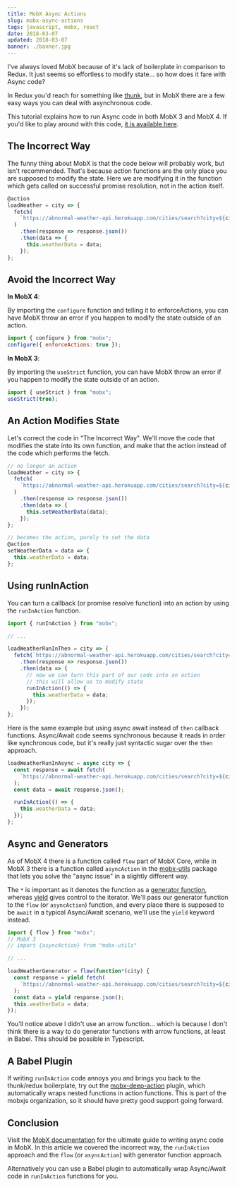 ```yaml
---
title: MobX Async Actions
slug: mobx-async-actions
tags: javascript, mobx, react
date: 2018-03-07
updated: 2018-03-07
banner: ./banner.jpg
---
```



I've always loved MobX because of it's lack of boilerplate in comparison to Redux. It just seems so effortless to modify state... so how does it fare with Async code?

In Redux you'd reach for something like [thunk](https://github.com/gaearon/redux-thunk), but in MobX there are a few easy ways you can deal with asynchronous code.

This tutorial explains how to run Async code in both MobX 3 and MobX 4. If you'd like to play around with this code, [it is available here](https://github.com/leighhalliday/mobx-async-actions).

<YouTube id="r2rIen5pEbQ" />

## The Incorrect Way

The funny thing about MobX is that the code below will probably work, but isn't recommended. That's because action functions are the only place you are supposed to modify the state. Here we are modifying it in the function which gets called on successful promise resolution, not in the action itself.

```js
@action
loadWeather = city => {
  fetch(
    `https://abnormal-weather-api.herokuapp.com/cities/search?city=${city}`
  )
    .then(response => response.json())
    .then(data => {
      this.weatherData = data;
    });
};
```

## Avoid the Incorrect Way

**In MobX 4**:

By importing the `configure` function and telling it to enforceActions, you can have MobX throw an error if you happen to modify the state outside of an action.

```js
import { configure } from "mobx";
configure({ enforceActions: true });
```

**In MobX 3**:

By importing the `useStrict` function, you can have MobX throw an error if you happen to modify the state outside of an action.

```js
import { useStrict } from "mobx";
useStrict(true);
```

## An Action Modifies State

Let's correct the code in "The Incorrect Way". We'll move the code that modifies the state into its own function, and make that the action instead of the code which performs the fetch.

```js
// no longer an action
loadWeather = city => {
  fetch(
    `https://abnormal-weather-api.herokuapp.com/cities/search?city=${city}`
  )
    .then(response => response.json())
    .then(data => {
      this.setWeatherData(data);
    });
};

// becomes the action, purely to set the data
@action
setWeatherData = data => {
  this.weatherData = data;
};
```

## Using runInAction

You can turn a callback (or promise resolve function) into an action by using the `runInAction` function.

```js
import { runInAction } from "mobx";

// ...

loadWeatherRunInThen = city => {
  fetch(`https://abnormal-weather-api.herokuapp.com/cities/search?city=${city}`)
    .then(response => response.json())
    .then(data => {
      // now we can turn this part of our code into an action
      // this will allow us to modify state
      runInAction(() => {
        this.weatherData = data;
      });
    });
};
```

Here is the same example but using async await instead of `then` callback functions. Async/Await code seems synchronous because it reads in order like synchronous code, but it's really just syntactic sugar over the `then` approach.

```js
loadWeatherRunInAsync = async city => {
  const response = await fetch(
    `https://abnormal-weather-api.herokuapp.com/cities/search?city=${city}`
  );
  const data = await response.json();

  runInAction(() => {
    this.weatherData = data;
  });
};
```

## Async and Generators

As of MobX 4 there is a function called `flow` part of MobX Core, while in MobX 3 there is a function called `asyncAction` in the [mobx-utils](https://www.npmjs.com/package/mobx-utils) package that lets you solve the "async issue" in a slightly different way.

The `*` is important as it denotes the function as a [generator function](https://developer.mozilla.org/en-US/docs/Web/JavaScript/Reference/Statements/function*), whereas [yield](https://developer.mozilla.org/en-US/docs/Web/JavaScript/Reference/Operators/yield) gives control to the iterator. We'll pass our generator function to the `flow` (or `asyncAction`) function, and every place there is supposed to be `await` in a typical Async/Await scenario, we'll use the `yield` keyword instead.

```js
import { flow } from "mobx";
// MobX 3
// import {asyncAction} from "mobx-utils"

// ...

loadWeatherGenerator = flow(function*(city) {
  const response = yield fetch(
    `https://abnormal-weather-api.herokuapp.com/cities/search?city=${city}`
  );
  const data = yield response.json();
  this.weatherData = data;
});
```

You'll notice above I didn't use an arrow function... which is because I don't think there is a way to do generator functions with arrow functions, at least in Babel. This should be possible in Typescript.

## A Babel Plugin

If writing `runInAction` code annoys you and brings you back to the thunk/redux boilerplate, try out the [mobx-deep-action](https://github.com/mobxjs/babel-plugin-mobx-deep-action) plugin, which automatically wraps nested functions in action functions. This is part of the mobxjs organization, so it should have pretty good support going forward.

## Conclusion

Visit the [MobX documentation](https://mobx.js.org/best/actions.html#writing-asynchronous-actions) for the ultimate guide to writing async code in MobX. In this article we covered the incorrect way, the `runInAction` approach and the `flow` (or `asyncAction`) with generator function approach.

Alternatively you can use a Babel plugin to automatically wrap Async/Await code in `runInAction` functions for you.
